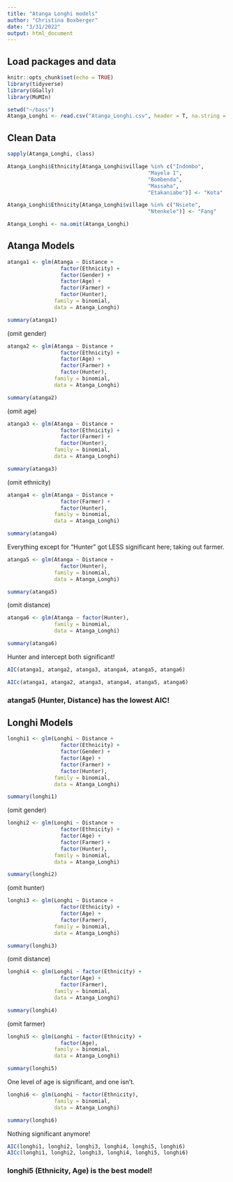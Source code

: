 ```yaml
---
title: "Atanga Longhi models"
author: "Christina Boxberger"
date: "3/31/2022"
output: html_document
---
```


## Load packages and data
```r
knitr::opts_chunk$set(echo = TRUE)
library(tidyverse)
library(GGally)
library(MuMIn)
```

```r
setwd("~/bass")
Atanga_Longhi <- read.csv("Atanga_Longhi.csv", header = T, na.string = "")
```

## Clean Data

```r
sapply(Atanga_Longhi, class)

Atanga_Longhi$Ethnicity[Atanga_Longhi$village %in% c("Indombo", 
                                             "Mayela I", 
                                             "Bombenda", 
                                             "Massaha", 
                                             "Etakaniabe")] <- "Kota"

Atanga_Longhi$Ethnicity[Atanga_Longhi$village %in% c("Nsiete", 
                                             "Ntenkele")] <- "Fang"

Atanga_Longhi <- na.omit(Atanga_Longhi)
```
 
## Atanga Models

```r
atanga1 <- glm(Atanga ~ Distance + 
                 factor(Ethnicity) + 
                 factor(Gender) + 
                 factor(Age) + 
                 factor(Farmer) + 
                 factor(Hunter), 
               family = binomial, 
               data = Atanga_Longhi)

summary(atanga1)
```

(omit gender)

```r
atanga2 <- glm(Atanga ~ Distance + 
                 factor(Ethnicity) + 
                 factor(Age) + 
                 factor(Farmer) + 
                 factor(Hunter), 
               family = binomial, 
               data = Atanga_Longhi)

summary(atanga2)
```

(omit age)

```r
atanga3 <- glm(Atanga ~ Distance + 
                 factor(Ethnicity) + 
                 factor(Farmer) + 
                 factor(Hunter), 
               family = binomial, 
               data = Atanga_Longhi)

summary(atanga3)
```

(omit ethnicity)

```r
atanga4 <- glm(Atanga ~ Distance + 
                 factor(Farmer) + 
                 factor(Hunter), 
               family = binomial, 
               data = Atanga_Longhi)

summary(atanga4)
```
Everything except for "Hunter" got LESS significant here; taking out farmer. 

```r
atanga5 <- glm(Atanga ~ Distance + 
                 factor(Hunter), 
               family = binomial, 
               data = Atanga_Longhi)

summary(atanga5)
```
(omit distance)

```r
atanga6 <- glm(Atanga ~ factor(Hunter), 
               family = binomial, 
               data = Atanga_Longhi)

summary(atanga6)
```
Hunter and intercept both significant!

```r
AIC(atanga1, atanga2, atanga3, atanga4, atanga5, atanga6)

AICc(atanga1, atanga2, atanga3, atanga4, atanga5, atanga6)
```

### atanga5 (Hunter, Distance) has the lowest AIC!

## Longhi Models

```r
longhi1 <- glm(Longhi ~ Distance + 
                 factor(Ethnicity) + 
                 factor(Gender) + 
                 factor(Age) + 
                 factor(Farmer) + 
                 factor(Hunter), 
               family = binomial, 
               data = Atanga_Longhi)

summary(longhi1)
```

(omit gender)

```r
longhi2 <- glm(Longhi ~ Distance + 
                 factor(Ethnicity) + 
                 factor(Age) + 
                 factor(Farmer) + 
                 factor(Hunter), 
               family = binomial, 
               data = Atanga_Longhi)

summary(longhi2)
```

(omit hunter)

```r
longhi3 <- glm(Longhi ~ Distance + 
                 factor(Ethnicity) + 
                 factor(Age) + 
                 factor(Farmer), 
               family = binomial, 
               data = Atanga_Longhi)

summary(longhi3)
```

(omit distance)

```r
longhi4 <- glm(Longhi ~ factor(Ethnicity) + 
                 factor(Age) + 
                 factor(Farmer), 
               family = binomial, 
               data = Atanga_Longhi)

summary(longhi4)
```

(omit farmer)

```r
longhi5 <- glm(Longhi ~ factor(Ethnicity) + 
                 factor(Age), 
               family = binomial, 
               data = Atanga_Longhi)

summary(longhi5)
```
One level of age is significant, and one isn't.

```r
longhi6 <- glm(Longhi ~ factor(Ethnicity), 
               family = binomial, 
               data = Atanga_Longhi)

summary(longhi6)
```
Nothing significant anymore!

```r
AIC(longhi1, longhi2, longhi3, longhi4, longhi5, longhi6)
AICc(longhi1, longhi2, longhi3, longhi4, longhi5, longhi6)
```
### longhi5 (Ethnicity, Age) is the best model!
